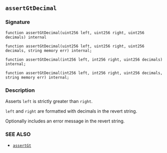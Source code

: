 ## `assertGtDecimal`

### Signature

```solidity
function assertGtDecimal(uint256 left, uint256 right, uint256 decimals) internal
```

```solidity
function assertGtDecimal(uint256 left, uint256 right, uint256 decimals, string memory err) internal;
```

```solidity
function assertGtDecimal(int256 left, int256 right, uint256 decimals) internal;
```

```solidity
function assertGtDecimal(int256 left, int256 right, uint256 decimals, string memory err) internal;
```

### Description

Asserts `left` is strictly greater than `right`.

`left` and `right` are formatted with decimals in the revert string.

Optionally includes an error message in the revert string.

### SEE ALSO

- [`assertGt`](./assertGt.md)